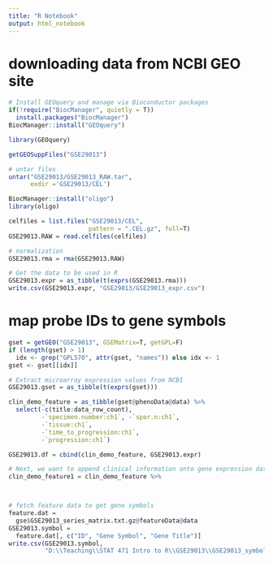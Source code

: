 ---
title: "R Notebook"
output: html_notebook
---

# downloading data from NCBI GEO site

```{r Install GEOquery}
# Install GEOquery and manage via Bioconductor packages
if(!require("BiocManager", quietly = T))
  install.packages("BiocManager")
BiocManager::install("GEOquery")

library(GEOquery)
```

```{r get files}
getGEOSuppFiles("GSE29013")

# untar files
untar("GSE29013/GSE29013_RAW.tar",
      exdir ='GSE29013/CEL')

BiocManager::install("oligo")
library(oligo)

celfiles = list.files("GSE29013/CEL", 
                      pattern = ".CEL.gz", full=T)
GSE29013.RAW = read.celfiles(celfiles)

# normalization 
GSE29013.rma = rma(GSE29013.RAW)

# Get the data to be used in R
GSE29013.expr = as_tibble(t(exprs(GSE29013.rma)))
write.csv(GSE29013.expr, "GSE29013/GSE29013_expr.csv")
```


# map probe IDs to gene symbols
```{r}
gset = getGEO("GSE29013", GSEMatrix=T, getGPL=F)
if (length(gset) > 1) 
  idx <- grep("GPL570", attr(gset, "names")) else idx <- 1
gset <- gset[[idx]]

# Extract microarray expression values from NCBI
GSE29013.gset = as_tibble(t(exprs(gset)))

clin_demo_feature = as_tibble(gset@phenoData@data) %>%
  select(-c(title:data_row_count), 
         -`specimen.number:ch1`, -`spor.n:ch1`, 
         -`tissue:ch1`,
         -`time_to_progression:ch1`,
         -`progression:ch1`)

GSE29013.df = cbind(clin_demo_feature, GSE29013.expr)

# Next, we want to append clinical information onto gene expression data
clin_demo_feature1 = clin_demo_feature %>%



# fetch feature data to get gene symbols
feature.dat = 
  gse$GSE29013_series_matrix.txt.gz@featureData@data
GSE29013.symbol = 
  feature.dat[, c("ID", "Gene Symbol", "Gene Title")]
write.csv(GSE29013.symbol, 
          "D:\\Teaching\\STAT 471 Intro to R\\GSE29013\\GSE29013_symbol.csv")

```


